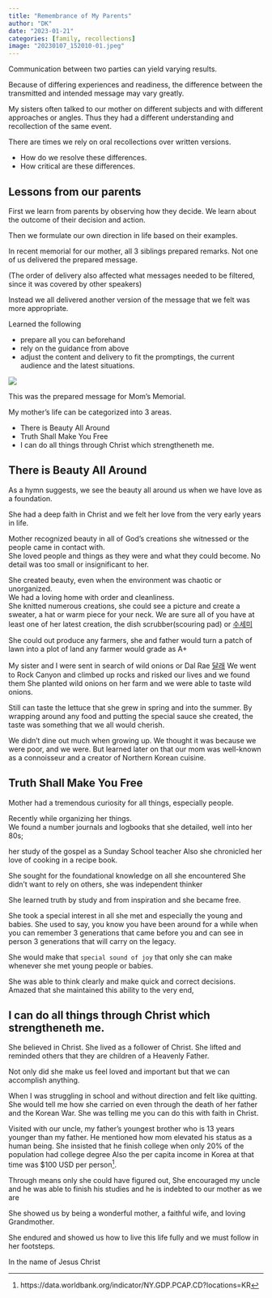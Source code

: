 ```yaml
---
title: "Remembrance of My Parents"
author: "DK"
date: "2023-01-21"
categories: [family, recollections]
image: "20230107_152010-01.jpeg"
---
```


Communication between two parties can yield varying results.

Because of differing experiences and readiness, the difference between the transmitted and intended message may vary greatly.

My sisters often talked to our mother on different subjects and with different approaches or angles. 
Thus they had a different understanding and recollection of the same event.

There are times we rely on oral recollections over written versions.

-   How do we resolve these differences.
-   How critical are these differences.

## Lessons from our parents

First we learn from parents by observing how they decide.
We learn about the outcome of their decision and action.

Then we formulate our own direction in life based on their examples.

In recent memorial for our mother, all 3 siblings prepared remarks. 
Not one of us delivered the prepared message.

(The order of delivery also affected what messages needed to be filtered, since it was covered by other speakers)

Instead we all delivered another version of the message that we felt was more appropriate.

Learned the following

-   prepare all you can beforehand
-   rely on the guidance from above
-   adjust the content and delivery to fit the promptings, the current audience and the latest situations.

![](20230111_171424-01.jpeg)

This was the prepared message for Mom's Memorial.

My mother's life can be categorized into 3 areas.

- There is Beauty All Around
- Truth Shall Make You Free
- I can do all things through Christ which strengtheneth me.

## There is Beauty All Around

As a hymn suggests, we see the beauty all around us when we have love as a foundation.

She had a deep faith in Christ and we felt her love from the very early years in life.

Mother recognized beauty in all of God's creations she witnessed or the people came in contact with.\
She loved people and things as they were and what they could become. No detail was too small or insignificant to her.

She created beauty, even when the environment was chaotic or unorganized.\
We had a loving home with order and cleanliness.\
She knitted numerous creations, she could see a picture and create a sweater, a hat or warm piece for your neck. We are sure all of you have at least one of her latest creation, the dish scrubber(scouring pad) or [수세미](https://namu.wiki/w/%EC%88%98%EC%84%B8%EB%AF%B8)

She could out produce any farmers, she and father would turn a patch of lawn into a plot of land any farmer would grade as A+

My sister and I were sent in search of wild onions or Dal Rae [달래](https://ko.m.wikipedia.org/wiki/%EB%8B%AC%EB%9E%98) We went to Rock Canyon and climbed up rocks and risked our lives and we found them She planted wild onions on her farm and we were able to taste wild onions.

Still can taste the lettuce that she grew in spring and into the summer. By wrapping around any food and putting the special sauce she created, the taste was something that we all would cherish.

We didn't dine out much when growing up. We thought it was because we were poor, and we were. But learned later on that our mom was well-known as a connoisseur and a creator of Northern Korean cuisine.

## Truth Shall Make You Free

Mother had a tremendous curiosity for all things, especially people.

Recently while organizing her things.\
We found a number journals and logbooks that she detailed, well into her 80s;

her study of the gospel as a Sunday School teacher Also she chronicled her love of cooking in a recipe book.

She sought for the foundational knowledge on all she encountered She didn't want to rely on others, she was independent thinker

She learned truth by study and from inspiration and she became free.

She took a special interest in all she met and especially the young and babies. She used to say, you know you have been around for a while when you can remember 3 generations that came before you and can see in person 3 generations that will carry on the legacy.

She would make that `special sound of joy` that only she can make whenever she met young people or babies.

She was able to think clearly and make quick and correct decisions. Amazed that she maintained this ability to the very end,

## I can do all things through Christ which strengtheneth me.

She believed in Christ. She lived as a follower of Christ. She lifted and reminded others that they are children of a Heavenly Father.

Not only did she make us feel loved and important but that we can accomplish anything.

When I was struggling in school and without direction and felt like quitting. She would tell me how she carried on even through the death of her father and the Korean War. She was telling me you can do this with faith in Christ.

Visited with our uncle, my father's youngest brother who is 13 years younger than my father. He mentioned how mom elevated his status as a human being. She insisted that he finish college when only 20% of the population had college degree Also the per capita income in Korea at that time was \$100 USD per person[^1].

[^1]: https://data.worldbank.org/indicator/NY.GDP.PCAP.CD?locations=KR

Through means only she could have figured out, She encouraged my uncle and he was able to finish his studies and he is indebted to our mother as we are

She showed us by being a wonderful mother, a faithful wife, and loving Grandmother.

She endured and showed us how to live this life fully and we must follow in her footsteps.

In the name of Jesus Christ
